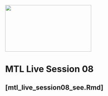 <img src = "https://github.com/lzim/teampsd/blob/master/resources/logos/mtl_sq_sm.png"
     height = "150" width = "275">  

# MTL Live Session 08

##  [mtl_live_session08_see.Rmd]
